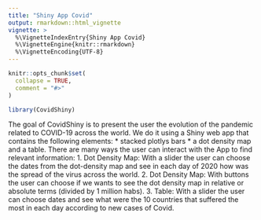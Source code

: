 ---
title: "Shiny App Covid"
output: rmarkdown::html_vignette
vignette: >
  %\VignetteIndexEntry{Shiny App Covid}
  %\VignetteEngine{knitr::rmarkdown}
  %\VignetteEncoding{UTF-8}
---

```{r, include = FALSE}
knitr::opts_chunk$set(
  collapse = TRUE,
  comment = "#>"
)
```

```{r setup}
library(CovidShiny)
```


The goal of CovidShiny is to present the user the evolution of the pandemic related to COVID-19 across the world. 
We do it using a Shiny web app that contains the following elements: 
* stacked plotlys bars 
* a dot density map and a table. 
There are many ways the user can interact with the App to find relevant information:
  1. Dot Density Map: With a slider the user can choose the dates from the dot-density map and see in each day of 2020 how was the spread of the virus across the world.
  2. Dot Density Map: With buttons the user can choose if we wants to see the dot density map in relative or absolute terms (divided by 1 million habs).
  3. Table: With a slider the user can choose dates and see what were the 10 countries that suffered the most in each day according to new cases of Covid.


